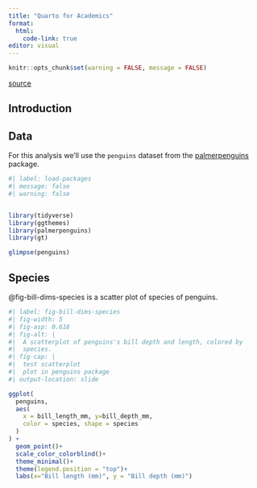 ```yaml
---
title: "Quarto for Academics"
format: 
  html:
    code-link: true
editor: visual
---
```


```r
knitr::opts_chunk$set(warning = FALSE, message = FALSE)
```

[source](https://www.youtube.com/watch?v=EbAAmrB0luA&list=PL_gDgQwtxiJ1tz9ESxT_EE8kzhgXXGYBl "Video Quarto for academics")

## Introduction

## Data

For this analysis we'll use the `penguins` dataset from the [palmerpenguins](https://cloud.r-project.org/web/packages/palmerpenguins/index.html) package.

```r
#| label: load-packages
#| message: false
#| warning: false


library(tidyverse)
library(ggthemes)
library(palmerpenguins)
library(gt)
```

```r
glimpse(penguins)
```

## Species

@fig-bill-dims-species is a scatter plot of species of penguins.

```r
#| label: fig-bill-dims-species
#| fig-width: 5
#| fig-asp: 0.618
#| fig-alt: |
#|  A scatterplot of penguins's bill depth and length, colored by 
#|  species.
#| fig-cap: |
#|  test scatterplot
#|  plot in penguins package
#| output-location: slide

ggplot(
  penguins,
  aes(
    x = bill_length_mm, y=bill_depth_mm,
    color = species, shape = species
  )
) +
  geom_point()+
  scale_color_colorblind()+
  theme_minimal()+
  theme(legend.position = "top")+
  labs(x="Bill length (mm)", y = "Bill depth (mm)")


```
